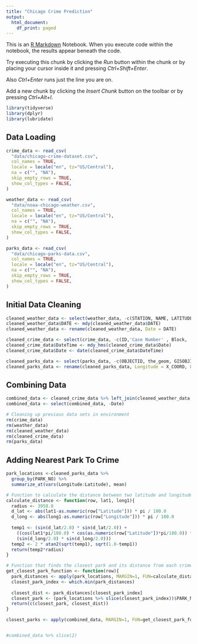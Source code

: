 ```yaml
---
title: "Chicago Crime Prediction"
output:
  html_document:
    df_print: paged
---
```


This is an [R Markdown](http://rmarkdown.rstudio.com) Notebook. When you execute code within the notebook, the results appear beneath the code. 

Try executing this chunk by clicking the *Run* button within the chunk or by placing your cursor inside it and pressing *Ctrl+Shift+Enter*.

Also *Ctrl+Enter* runs just the line you are on.

Add a new chunk by clicking the *Insert Chunk* button on the toolbar or by pressing *Ctrl+Alt+I*.

```r
library(tidyverse)
library(dplyr)
library(lubridate)
```


## Data Loading

```r
crime_data <- read_csv(
  "data/chicago-crime-dataset.csv",
  col_names = TRUE,
  locale = locale("en", tz="US/Central"),
  na = c("", "NA"),
  skip_empty_rows = TRUE,
  show_col_types = FALSE,
)

weather_data <- read_csv(
  "data/noaa-chicago-weather.csv",
  col_names = TRUE,
  locale = locale("en", tz="US/Central"),
  na = c("", "NA"),
  skip_empty_rows = TRUE,
  show_col_types = FALSE,
)

parks_data <- read_csv(
  "data/chicago-parks-data.csv",
  col_names = TRUE,
  locale = locale("en", tz="US/Central"),
  na = c("", "NA"),
  skip_empty_rows = TRUE,
  show_col_types = FALSE,
)
```


## Initial Data Cleaning
```r
cleaned_weather_data <- select(weather_data, -c(STATION, NAME, LATITUDE, LONGITUDE, ELEVATION))
cleaned_weather_data$DATE <- mdy(cleaned_weather_data$DATE)
cleaned_weather_data <- rename(cleaned_weather_data, Date = DATE)
```

```r
cleaned_crime_data <- select(crime_data, -c(ID,'Case Number' , Block, 'X Coordinate', 'Y Coordinate', Year, 'Updated On', Location))
cleaned_crime_data$DateTime <- mdy_hms(cleaned_crime_data$Date)
cleaned_crime_data$Date <- date(cleaned_crime_data$DateTime)
```

```r
cleaned_parks_data <- select(parks_data, -c(OBJECTID, the_geom, GISOBJID))
cleaned_parks_data <- rename(cleaned_parks_data, Longitude = X_COORD, Latitude = Y_COORD)
```



## Combining Data
```r
combined_data <- cleaned_crime_data %>% left_join(cleaned_weather_data, by="Date")
combined_data <- select(combined_data, -Date)

# Cleaning up previous data sets in environment
rm(crime_data)
rm(weather_data)
rm(cleaned_weather_data)
rm(cleaned_crime_data)
rm(parks_data)
```



## Adding Nearest Park To Crime
```r
park_locations <-cleaned_parks_data %>%
  group_by(PARK_NO) %>%
  summarize_at(vars(Longitude:Latitude), mean)

# Function to calculate the distance between two latitude and longitude values (Haversine Formula)
calculate_distance <- function(row, lat1, long1){
  radius <- 3958.8
  d_lat <- abs(lat1-as.numeric(row["Latitude"])) * pi / 180.0
  d_long <- abs(long1-as.numeric(row["Longitude"])) * pi / 180.0
  
  temp1 <- (sin(d_lat/2.0) * sin(d_lat/2.0)) +
    ((cos(lat1*pi/180.0) * cos(as.numeric(row["Latitude"])*pi/180.0)) *
    (sin(d_long/2.0) * sin(d_long/2.0)))
  temp2 <- 2 * atan2(sqrt(temp1), sqrt(1.0-temp1))
  return(temp2*radius)
}

# Function that finds the closest park and its distance from each crime row
get_closest_park_function <- function(row){
  park_distances <- apply(park_locations, MARGIN=1, FUN=calculate_distance, lat1=as.numeric(row["Latitude"]), long1=as.numeric(row["Longitude"]))
  closest_park_index <- which.min(park_distances)
  
  closest_dist <- park_distances[closest_park_index]
  closest_park <- (park_locations %>% slice(closest_park_index))$PARK_NO
  return(c(closest_park, closest_dist))
}

closest_parks <- apply(combined_data, MARGIN=1, FUN=get_closest_park_function)


#combined_data %>% slice(2)
```


















